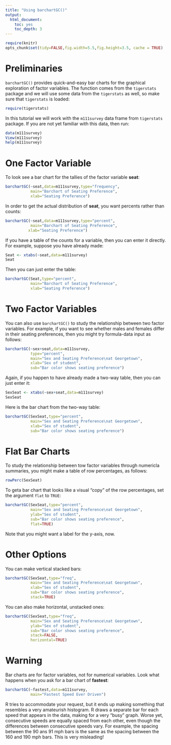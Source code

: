 ```yaml
---
title: "Using barchartGC()"
output:
  html_document:
    toc: yes
    toc_depth: 3
---
```


```r
require(knitr)
opts_chunk$set(tidy=FALSE,fig.width=5.5,fig.height=3.5, cache = TRUE)
```


# Preliminaries

`barchartGC()` provides quick-and-easy bar charts for the graphical exploration of factor variables.  The function comes from the `tigerstats` package and we will use some data from the `tigerstats` as well, so make sure that `tigerstats` is loaded:

```r
require(tigerstats)
```

In this tutorial we will work with the `m111survey` data frame from `tigerstats` package.  If you are not yet familiar with this data, then run:

```r
data(m111survey)
View(m111survey)
help(m111survey)
```


# One Factor Variable

To look see a bar chart for the tallies of the factor variable **seat**:

```r
barchartGC(~seat,data=m111survey,type="frequency",
           main="Barchart of Seating Preference",
           xlab="Seating Preference")
```

In order to get the actual distribution of **seat**, you want percents rather than counts:

```r
barchartGC(~seat,data=m111survey,type="percent",
           main="Barchart of Seating Preference",
          xlab="Seating Preference")
```

If you have a table of the counts for a variable, then you can enter it directly.  For example, suppose you have already made:

```r
Seat <- xtabs(~seat,data=m111survey)
Seat
```

Then you can just enter the table:
```r
barchartGC(Seat,type="percent",
           main="Barchart of Seating Preference",
           xlab="Seating Preference")
```


# Two Factor Variables

You can also use `barchartGC()` to study the relationship between two factor variables.  For example, if you want to see whether males and females differ in their seating preferences, then you might try formula-data input as follows:

```r
barchartGC(~sex+seat,data=m111survey,
           type="percent",
           main="Sex and Seating Preference\nat Georgetown",
           xlab="Sex of student",
           sub="Bar color shows seating preference")
```

Again, if you happen to have already made a two-way table, then you can just enter it:

```r
SexSeat <- xtabs(~sex+seat,data=m111survey)
SexSeat
```

Here is the bar chart from the two-way table:

```r
barchartGC(SexSeat,type="percent",
           main="Sex and Seating Preference\nat Georgetown",
           xlab="Sex of student",
           sub="Bar color shows seating preference")
```

# Flat Bar Charts

To study the relationship between tow factor variables through numericla summaries, you might make a table of row percentages, as follows:

```r
rowPerc(SexSeat)
```

To geta bar chart that looks like a visual "copy" of the row percentages, set the argument `flat` to `TRUE`:

```r
barchartGC(SexSeat,type="percent",
           main="Sex and Seating Preference\nat Georgetown",
           ylab="Sex of student",
           sub="Bar color shows seating preference",
           flat=TRUE)
```


Note that you might want a label for the y-axis, now.

# Other Options

You can make vertical stacked bars:

```r
barchartGC(SexSeat,type="freq",
           main="Sex and Seating Preference\nat Georgetown",
           xlab="Sex of student",
           sub="Bar color shows seating preference",
           stack=TRUE)
```

You can also make horizontal, unstacked ones:

```r
barchartGC(SexSeat,type="freq",
           main="Sex and Seating Preference\nat Georgetown",
           ylab="Sex of student",
           sub="Bar color shows seating preference",
           stack=FALSE,
           horizontal=TRUE)
```


# Warning

Bar charts are for factor variables, not for numerical variables.  Look what happens when you ask for a bar chart of **fastest**:

```r
barchartGC(~fastest,data=m111survey,
           main="Fastest Speed Ever Driven")
```


R tries to accommodate your request, but it ends up making something that resembles a very amateurish histogram.  R draws a separate bar for each speed that appears in the data, making for a very "busy" graph.  Worse yet, consecutive speeds are equally spaced from each other, even though the differences between consecutive speeds vary.  For example, the spacing between the 90 ans 91 mph bars is the same as the spacing between the 160 and 190 mph bars.  This is very misleading!
